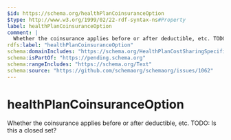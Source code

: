 ```yaml
---
$id: https://schema.org/healthPlanCoinsuranceOption
$type: http://www.w3.org/1999/02/22-rdf-syntax-ns#Property
label: healthPlanCoinsuranceOption
comment: |
  Whether the coinsurance applies before or after deductible, etc. TODO: Is this a closed set?
rdfs:label: "healthPlanCoinsuranceOption"
schema:domainIncludes: "https://schema.org/HealthPlanCostSharingSpecification"
schema:isPartOf: "https://pending.schema.org"
schema:rangeIncludes: "https://schema.org/Text"
schema:source: "https://github.com/schemaorg/schemaorg/issues/1062"
---
```


# healthPlanCoinsuranceOption

Whether the coinsurance applies before or after deductible, etc. TODO: Is this a closed set?

